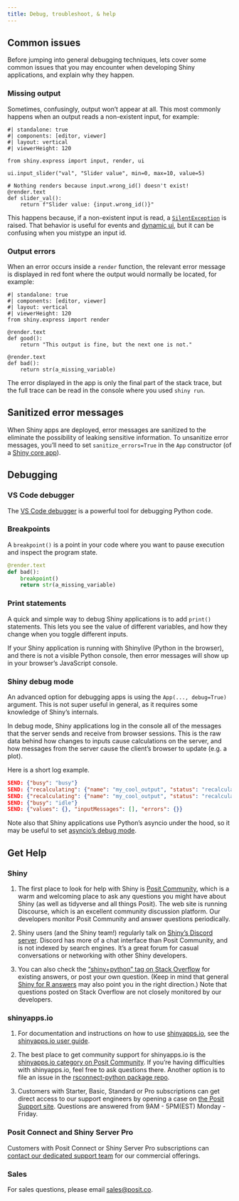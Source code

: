 ```yaml
---
title: Debug, troubleshoot, & help
---
```


## Common issues

Before jumping into general debugging techniques, lets cover some common issues that you may encounter when developing Shiny applications, and explain why they happen.

### Missing output

Sometimes, confusingly, output won't appear at all.
This most commonly happens when an output reads a non-existent input, for example:

```shinylive-python
#| standalone: true
#| components: [editor, viewer]
#| layout: vertical
#| viewerHeight: 120

from shiny.express import input, render, ui

ui.input_slider("val", "Slider value", min=0, max=10, value=5)

# Nothing renders because input.wrong_id() doesn't exist!
@render.text
def slider_val():
    return f"Slider value: {input.wrong_id()}"
```

This happens because, if a non-existent input is read, a [`SilentException`](../api/req.html#shiny.req) is raised. That behavior is useful for events and [dynamic ui](ui-dynamic.qmd), but it can be confusing when you mistype an input id.

### Output errors

When an error occurs inside a `render` function, the relevant error message is displayed in red font where the output would normally be located, for example:

```shinylive-python
#| standalone: true
#| components: [editor, viewer]
#| layout: vertical
#| viewerHeight: 120
from shiny.express import render

@render.text
def good():
    return "This output is fine, but the next one is not."

@render.text
def bad():
    return str(a_missing_variable)
```

The error displayed in the app is only the final part of the stack trace, but the full trace can be read in the console where you used `shiny run`.

::: callout-note
## Sanitized error messages

When Shiny apps are deployed, error messages are sanitized to the eliminate the possibility of leaking sensitive information. To unsanitize error messages, you'll need to set `sanitize_errors=True` in the `App` constructor (of a [Shiny core app](express-difference.qmd)).
:::



## Debugging

### VS Code debugger

The [VS Code debugger](https://code.visualstudio.com/docs/editor/debugging) is a powerful tool for debugging Python code.

### Breakpoints

A `breakpoint()` is a point in your code where you want to pause execution and inspect the program state.

```python
@render.text
def bad():
    breakpoint()
    return str(a_missing_variable)
```

### Print statements

A quick and simple way to debug Shiny applications is to add `print()` statements.
This lets you see the value of different variables, and how they change when you toggle different inputs.

::: callout-warning
If your Shiny application is running with Shinylive (Python in the browser), and there is not a visible Python console, then error messages will show up in your browser's JavaScript console.
:::


### Shiny debug mode

An advanced option for debugging apps is using the `App(..., debug=True)` argument.
This is not super useful in general, as it requires some knowledge of Shiny's internals.

In debug mode, Shiny applications log in the console all of the messages that the server sends and receive from browser sessions.
This is the raw data behind how changes to inputs cause calculations on the server, and how messages from the server cause the client's browser to update (e.g. a plot).

Here is a short log example.

```json
SEND: {"busy": "busy"}
SEND: {"recalculating": {"name": "my_cool_output", "status": "recalculating"}}
SEND: {"recalculating": {"name": "my_cool_output", "status": "recalculated"}}
SEND: {"busy": "idle"}
SEND: {"values": {}, "inputMessages": [], "errors": {}}
```

Note also that Shiny applications use Python's asyncio under the hood, so it may be useful to set
[asyncio's debug mode](https://docs.python.org/3/library/asyncio-dev.html#debug-mode).


## Get Help

### Shiny

  1. The first place to look for help with Shiny is [Posit Community](https://community.rstudio.com/c/shiny){target="_blank"}, which is a warm and welcoming place to ask any questions you might have about Shiny (as well as tidyverse and all things Posit). The web site is running Discourse, which is an excellent community discussion platform. Our developers monitor Posit Community and answer questions periodically.

  2. Shiny users (and the Shiny team!) regularly talk on [Shiny's Discord server](https://discord.gg/yMGCamUMnS){target="_blank"}. Discord has more of a chat interface than Posit Community, and is not indexed by search engines. It's a great forum for casual conversations or networking with other Shiny developers.

  3. You can also check the ["shiny+python" tag on Stack Overflow](https://stackoverflow.com/questions/tagged/shiny+python){target="_blank"} for existing answers, or post your own question. (Keep in mind that general [Shiny for R answers](https://stackoverflow.com/questions/tagged/shiny){target="_blank"} may also point you in the right direction.) Note that questions posted on Stack Overflow are not closely monitored by our developers.

### shinyapps.io

  1. For documentation and instructions on how to use [shinyapps.io](http://shinyapps.io){target="_blank"}, see the [shinyapps.io user guide](https://docs.posit.co/shinyapps.io/?_gl=1*fwm1mn*_ga*MjQzNjU5NDUuMTY0ODgyOTc5Ng..*_ga_HXP006LBGY*MTY5MTQ0NjYwNy41LjAuMTY5MTQ0NjYwOS4wLjAuMA..){target="_blank"}.

  2. The best place to get community support for shinyapps.io is the [shinyapps.io category on Posit Community](https://community.rstudio.com/tags/shinyappsio?_gl=1*nqeupu*_ga*MjQzNjU5NDUuMTY0ODgyOTc5Ng..*_ga_2C0WZ1JHG0*MTY5MTQ0NjYwNy41LjAuMTY5MTQ0NjYwOS4wLjAuMA..*_ga_HXP006LBGY*MTY5MTQ0NjYwNy41LjAuMTY5MTQ0NjYwOS4wLjAuMA..){target="_blank"}. If you're having difficulties with shinyapps.io, feel free to ask questions there. Another option is to file an issue in the [rsconnect-python package repo](https://github.com/rstudio/rsconnect-python/issues){target="_blank"}.


  3. Customers with Starter, Basic, Standard or Pro subscriptions can get direct access to our support engineers by opening a case on [the Posit Support site](https://support.posit.co/?_gl=1*1aff1iz*_ga*MjQzNjU5NDUuMTY0ODgyOTc5Ng..*_ga_2C0WZ1JHG0*MTY5MTQ0NjYwNy41LjAuMTY5MTQ0NjYwOS4wLjAuMA..*_ga_HXP006LBGY*MTY5MTQ0NjYwNy41LjAuMTY5MTQ0NjYwOS4wLjAuMA..){target="_blank"}. Questions are answered from 9AM - 5PM(EST) Monday - Friday.


### Posit Connect and Shiny Server Pro

Customers with Posit Connect or Shiny Server Pro subscriptions can [contact our dedicated support team](https://support.posit.co/){target="_blank"} for our commercial offerings.

### Sales

For sales questions, please email [sales@posit.co](mailto:sales@posit.co).
